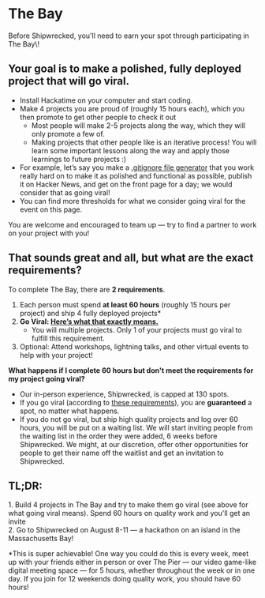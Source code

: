 # The Bay

<section id="callout"><p>Before Shipwrecked, you'll need to earn your spot through participating in The Bay\!</p></section>

## Your goal is to make a polished, fully deployed project that will go viral.

* Install Hackatime on your computer and start coding.  
* Make 4 projects you are proud of (roughly 15 hours each), which you then promote to get other people to check it out  
  * Most people will make 2-5 projects along the way, which they will only promote a few of.  
  * Making projects that other people like is an iterative process\! You will learn some important lessons along the way and apply those learnings to future projects :)   
* For example, let’s say you make a [.gitignore file generator](https://github.com/zachlatta/gitignorer) that you work really hard on to make it as polished and functional as possible, publish it on Hacker News, and get on the front page for a day; we would consider that as going viral\!  
* You can find more thresholds for what we consider going viral for the event on this page.

You are welcome and encouraged to team up — try to find a partner to work on your project with you\!

## That sounds great and all, but what are the exact requirements?

To complete The Bay, there are **2 requirements**. 

1. Each person must spend **at least 60 hours** (roughly 15 hours per project) and ship 4 fully deployed projects\*  
2. **Go Viral: [Here’s what that exactly means.](/info/go-viral)**
   * You will multiple projects. Only 1 of your projects must go viral to fulfill this requirement.
3. Optional: Attend workshops, lightning talks, and other virtual events to help with your project\!

**What happens if I complete 60 hours but don't meet the requirements for my project going viral?** 

- Our in-person experience, Shipwrecked, is capped at 130 spots.
- If you go viral (according to [these requirements](/info/go-viral)), you are **guaranteed** a spot, no matter what happens.  
- If you do not go viral, but ship high quality projects and log over 60 hours, you will be put on a waiting list. We will start inviting people from the waiting list in the order they were added, 6 weeks before Shipwrecked. We might, at our discretion, offer other opportunities for people to get their name off the waitlist and get an invitation to Shipwrecked.

## TL;DR:

1\. Build 4 projects in The Bay and try to make them go viral (see above for what going viral means). Spend 60 hours on quality work and you'll get an invite  
2\. Go to Shipwrecked on August 8-11 — a hackathon on an island in the Massachusetts Bay\!

\*This is super achievable\! One way you could do this is every week, meet up with your friends either in person or over The Pier — our video game-like digital meeting space — for 5 hours, whether throughout the week or in one day. If you join for 12 weekends doing quality work, you should have 60 hours\!
